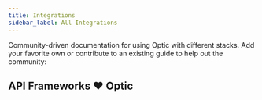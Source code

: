 ```yaml
---
title: Integrations
sidebar_label: All Integrations
---
```


Community-driven documentation for using Optic with different stacks. Add your favorite own or contribute to an existing guide to help out the community:


## API Frameworks ❤️ Optic


<TOC kind="integrations/frameworks" />

<!--
## Code Hosts 🌐
#### [GitHub](docs/express)

## Test Tooling 🧪
#### [Postman](integrations/frameworks/postman)

## API Doc Tools 📚
#### [ReadMe](integrations/frameworks/express)
#### [Redoc](integrations/frameworks/express)
#### [Bump](integrations/frameworks/express)
-->
